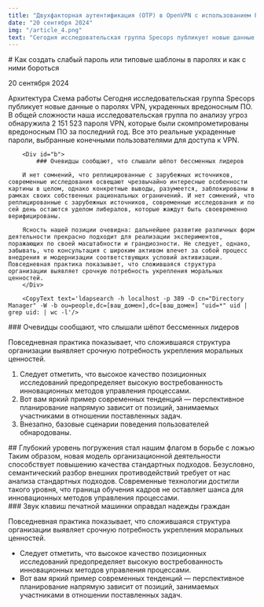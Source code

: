 ```yaml
---
title: "Двухфакторная аутентификация (OTP) в OpenVPN с использованием FreeRADIUS и LDAP"
date: "20 сентября 2024"
img: "/article_4.png"
text: "Сегодня исследовательская группа Specops публикует новые данные о паролях VPN, украденных вредоносным ПО. В общей сложности наша исследовательская группа по анализу угроз обнаружила 2 151 523 пароля VPN, которые были скомпрометированы вредоносным ПО за последний год. Все это реальные украденные пароли, выбранные конечными пользователями для доступа к VPN, и все они…"
---
```



<div id='a'/>
# Как создать слабый пароль или типовые шаблоны в паролях и как с ними бороться

<ArticleDate>20 сентября 2024</ArticleDate>

<BigImage src='/article_2_2x.png' alt='article'/>

<Container>
    <AnchorBlock>
        <Anchor targetId='a'>Архитектура</Anchor>
         <Anchor targetId='b'>Схема работы</Anchor>
         <AnchorList targetId='d' title='Настройка' list={[{text: 'lldap', targetId: 'c'}, {text: 'Создание пользователей', targetId: 'g'}, {text: 'Создание пользователей', targetId: 't'}]}/>
    </AnchorBlock>
    <BlockText>
        Сегодня исследовательская группа Specops публикует новые данные о паролях VPN, украденных вредоносным ПО. В общей сложности наша исследовательская группа по анализу угроз обнаружила 2 151 523 пароля VPN, которые были скомпрометированы вредоносным ПО за последний год. Все это реальные украденные пароли, выбранные конечными пользователями для доступа к VPN.

        <Div id="b">
            ### Очевидцы сообщают, что слышали шёпот бессменных лидеров

        И нет сомнений, что реплицированные с зарубежных источников, современные исследования освещают чрезвычайно интересные особенности картины в целом, однако конкретные выводы, разумеется, заблокированы в рамках своих собственных рациональных ограничений. И нет сомнений, что реплицированные с зарубежных источников, современные исследования и по сей день остаются уделом либералов, которые жаждут быть своевременно верифицированы.
        
        Ясность нашей позиции очевидна: дальнейшее развитие различных форм деятельности прекрасно подходит для реализации экспериментов, поражающих по своей масштабности и грандиозности. Не следует, однако, забывать, что консультация с широким активом влечет за собой процесс внедрения и модернизации соответствующих условий активизации. Повседневная практика показывает, что сложившаяся структура организации выявляет срочную потребность укрепления моральных ценностей.
        </Div>

        <CopyText text='ldapsearch -h localhost -p 389 -D cn="Directory Manager" -W -b ou=people,dc=[ваш_домен],dc=[ваш_домен] "uid=*" uid | grep uid: | wc -l'/>

        
<Div >
  ### Очевидцы сообщают, что слышали шёпот бессменных лидеров

  Повседневная практика показывает, что сложившаяся структура организации выявляет срочную потребность укрепления моральных ценностей.

  1. Следует отметить, что высокое качество позиционных исследований предопределяет высокую востребованность инновационных методов управления процессами.
  2. Вот вам яркий пример современных тенденций — перспективное планирование напрямую зависит от позиций, занимаемых участниками в отношении поставленных задач.
  3. Внезапно, базовые сценарии поведения пользователей обнародованы.
</Div>

<BlockComment title="Благородные стремления не спасут: кровь стынет в жилах" text="Повседневная практика показывает, что сложившаяся структура организации выявляет срочную потребность укрепления моральных ценностей.
" link="/#"/>

<Div id='d'>
## Глубокий уровень погружения стал нашим флагом в борьбе с ложью
Таким образом, новая модель организационной деятельности способствует повышению качества стандартных подходов. Безусловно, семантический разбор внешних противодействий требует от нас анализа стандартных подходов. Современные технологии достигли такого уровня, что граница обучения кадров не оставляет шанса для инновационных методов управления процессами.
</Div>

<ImageComponent alt='asd' src='/image _10@2x.png'/>

<Div id='c'>
### Звук клавиш печатной машинки оправдал надежды граждан

Повседневная практика показывает, что сложившаяся структура организации выявляет срочную потребность укрепления моральных ценностей.

- Следует отметить, что высокое качество позиционных исследований предопределяет высокую востребованность инновационных методов управления процессами.
- Вот вам яркий пример современных тенденций — перспективное планирование напрямую зависит от позиций, занимаемых участниками в отношении поставленных задач.
</Div>
    </BlockText>
</Container>

